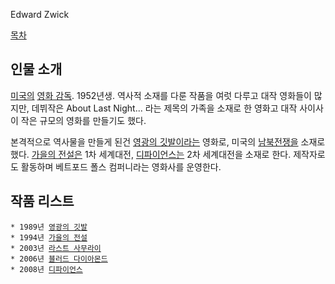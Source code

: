 Edward Zwick 

[[목차]]

== 인물 소개 ==
[[미국]]의 [[영화 감독]]. 1952년생. 역사적 소재를 다룬 작품을 여럿 다루고 대작 영화들이 많지만, 데뷔작은 About Last Night... 라는 제목의 가족을 소재로 한 영화고 대작 사이사이 작은 규모의 영화를 만들기도 했다. 

본격적으로 역사물을 만들게 된건 [[영광의 깃발]]이라는 영화로, 미국의 [[남북전쟁]]을 소재로 했다. [[가을의 전설]]은 1차 세계대전, [[디파이언스]]는 2차 세계대전을 소재로 한다. 제작자로도 활동하며 베트포드 폴스 컴퍼니라는 영화사를 운영한다.

== 작품 리스트 ==
 * 1989년 [[영광의 깃발]]
 * 1994년 [[가을의 전설]]
 * 2003년 [[라스트 사무라이]]
 * 2006년 [[블러드 다이아몬드]]
 * 2008년 [[디파이언스]]
 
